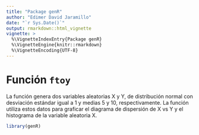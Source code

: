```yaml
---
title: "Package genR"
author: "Edimer David Jaramillo"
date: "`r Sys.Date()`"
output: rmarkdown::html_vignette
vignette: >
  %\VignetteIndexEntry{Package genR}
  %\VignetteEngine{knitr::rmarkdown}
  %\VignetteEncoding{UTF-8}
---
```


# Función `ftoy`

La función genera dos variables aleatorias X y Y, de distribución normal con desviación estándar igual a 1 y medias 5 y 10, respectivamente. La función utiliza estos datos para graficar el diagrama de dispersión de X vs Y y el histograma de la variable aleatoria X.

```r
library(genR) 
```

